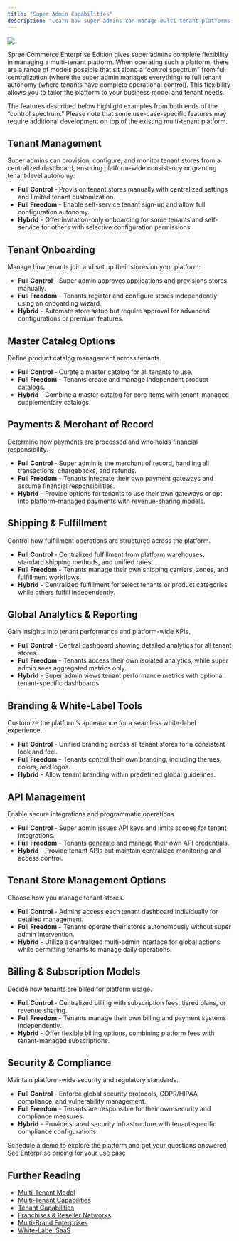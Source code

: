 ```yaml
---
title: "Super Admin Capabilities"
description: "Learn how super admins can manage multi-tenant platforms in Spree Enterprise Edition."
---
```


![](/docs/images/use-cases/multi-tenant/super-admins.jpg)

Spree Commerce Enterprise Edition gives super admins complete flexibility in managing a multi-tenant platform. When operating such a platform, there are a range of models possible that sit along a “control spectrum” from full centralization (where the super admin manages everything) to full tenant autonomy (where tenants have complete operational control). This flexibility allows you to tailor the platform to your business model and tenant needs.

The features described below highlight examples from both ends of the “control spectrum.” Please note that some use-case-specific features may require additional development on top of the existing multi-tenant platform.

## Tenant Management

Super admins can provision, configure, and monitor tenant stores from a centralized dashboard, ensuring platform-wide consistency or granting tenant-level autonomy:

- **Full Control** - Provision tenant stores manually with centralized settings and limited tenant customization.
- **Full Freedom** - Enable self-service tenant sign-up and allow full configuration autonomy.
- **Hybrid** - Offer invitation-only onboarding for some tenants and self-service for others with selective configuration permissions.

## Tenant Onboarding

Manage how tenants join and set up their stores on your platform:

- **Full Control** - Super admin approves applications and provisions stores manually.
- **Full Freedom** - Tenants register and configure stores independently using an onboarding wizard.
- **Hybrid** - Automate store setup but require approval for advanced configurations or premium features.

## Master Catalog Options

Define product catalog management across tenants.

- **Full Control** - Curate a master catalog for all tenants to use.
- **Full Freedom** - Tenants create and manage independent product catalogs.
- **Hybrid** - Combine a master catalog for core items with tenant-managed supplementary catalogs.

## Payments & Merchant of Record

Determine how payments are processed and who holds financial responsibility.

- **Full Control** - Super admin is the merchant of record, handling all transactions, chargebacks, and refunds.
- **Full Freedom** - Tenants integrate their own payment gateways and assume financial responsibilities.
- **Hybrid** - Provide options for tenants to use their own gateways or opt into platform-managed payments with revenue-sharing models.

## Shipping & Fulfillment

Control how fulfillment operations are structured across the platform.

- **Full Control** - Centralized fulfillment from platform warehouses, standard shipping methods, and unified rates.
- **Full Freedom** - Tenants manage their own shipping carriers, zones, and fulfillment workflows.
- **Hybrid** - Centralized fulfillment for select tenants or product categories while others fulfill independently.

## Global Analytics & Reporting

Gain insights into tenant performance and platform-wide KPIs.

- **Full Control** - Central dashboard showing detailed analytics for all tenant stores.
- **Full Freedom** - Tenants access their own isolated analytics, while super admin sees aggregated metrics only.
- **Hybrid** - Super admin views tenant performance metrics with optional tenant-specific dashboards.

## Branding & White-Label Tools

Customize the platform’s appearance for a seamless white-label experience.

- **Full Control** - Unified branding across all tenant stores for a consistent look and feel.
- **Full Freedom** - Tenants control their own branding, including themes, colors, and logos.
- **Hybrid** - Allow tenant branding within predefined global guidelines.

## API Management

Enable secure integrations and programmatic operations.

- **Full Control** - Super admin issues API keys and limits scopes for tenant integrations.
- **Full Freedom** - Tenants generate and manage their own API credentials.
- **Hybrid** - Provide tenant APIs but maintain centralized monitoring and access control.

## Tenant Store Management Options

Choose how you manage tenant stores.

- **Full Control** - Admins access each tenant dashboard individually for detailed management.
- **Full Freedom** - Tenants operate their stores autonomously without super admin intervention.
- **Hybrid** - Utilize a centralized multi-admin interface for global actions while permitting tenants to manage daily operations.

## Billing & Subscription Models

Decide how tenants are billed for platform usage.

- **Full Control** - Centralized billing with subscription fees, tiered plans, or revenue sharing.
- **Full Freedom** - Tenants manage their own billing and payment systems independently.
- **Hybrid** - Offer flexible billing options, combining platform fees with tenant-managed subscriptions.

## Security & Compliance

Maintain platform-wide security and regulatory standards.

- **Full Control** - Enforce global security protocols, GDPR/HIPAA compliance, and vulnerability management.
- **Full Freedom** - Tenants are responsible for their own security and compliance measures.
- **Hybrid** - Provide shared security infrastructure with tenant-specific compliance configurations.

<Columns cols={2}>
  <Card title="Book a Demo" icon="eye" href="https://getvendo.com/book-a-demo/" cta="Click here">
    Schedule a demo to explore the platform and get your questions answered
  </Card>

  <Card title="Ask for Pricing" icon="dollar-sign" href="https://spreecommerce.org/get-started/" cta="Click here">
    See Enterprise pricing for your use case
  </Card>
</Columns>

## Further Reading
- [<u>Multi-Tenant Model</u>](https://spreecommerce.org/docs/use-case/multi-tenant/multi-tenant-model)
- [<u>Multi-Tenant Capabilities</u>](https://spreecommerce.org/docs/use-case/multi-tenant/multi-tenant-capabilities)
- [<u>Tenant Capabilities</u>](https://spreecommerce.org/docs/use-case/multi-tenant/tenant-capabilities)
- [<u>Franchises & Reseller Networks</u>](https://spreecommerce.org/docs/use-case/multi-tenant/franchises-and-reseller-networks)
- [<u>Multi-Brand Enterprises</u>](https://spreecommerce.org/docs/use-case/multi-tenant/multi-brand-enterprise-model)
- [<u>White-Label SaaS</u>](https://spreecommerce.org/docs/use-case/multi-tenant/white-label-saas)